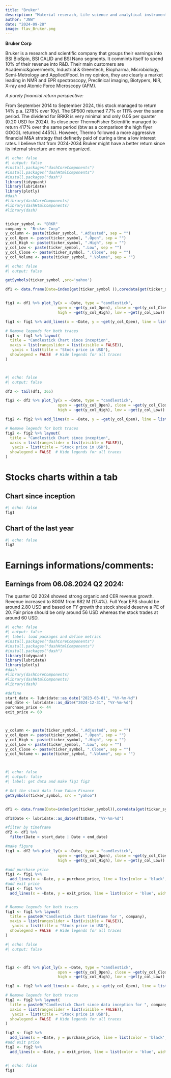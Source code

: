 ```yaml
---
title: "Bruker"
description: "Material reserach, Life science and analytical instruments"
author: "JNW"
date: "2024-09-28"
image: flav_Bruker.png
---
```


**Bruker Corp**

Bruker is a research and scientific company that groups their earnings into BSI BioSpin, BSI CALID and BSI Nano segments. It commints itself to spend 10% of their revenue into R&D. Their main customers are Academic&goverments, Industrial & Greentech, Biopharma, Microbiology, Semi-Metrology and Applied/Food. In my opinion, they are clearly a market leading in NMR and EPR spectroscopy, Preclinical imaging, Biotypers, NIR, X-ray and Atomic Force Microscopy (AFM).


*A purely financial return perspective:*

From September 2014 to September 2024, this stock managed to return 14% p.a. (278% over 10y). The SP500 returned 7.7% or 111% over the same period. The dividend for BRKR is very minimal and only 0.05 per quarter (0.20 USD for 2024). Its close peer ThermoFisher Scientific managed to return 417% over the same period (btw as a comparison the high flyer GOOGL returned 445%). However, Thermo followed a more aggressive financial M&A strategy that definetly paid of during a time a low interest rates. I believe that from 2024-2034 Bruker might have a better return since its internal structure are more organized.

```r
#| echo: false
#| output: false
#install.packages("dashCoreComponents")
#install.packages("dashHtmlComponents")
#install.packages("dash")
library(tidyquant)
library(lubridate)
library(plotly)
#dash
#library(dashCoreComponents)
#library(dashHtmlComponents)
#library(dash)


ticker_symbol <- "BRKR"
company <- "Bruker Corp"
y_column <- paste(ticker_symbol, ".Adjusted", sep = "")
y_col_Open <- paste(ticker_symbol, ".Open", sep = "")
y_col_High <- paste(ticker_symbol, ".High", sep = "")
y_col_Low <- paste(ticker_symbol, ".Low", sep = "")
y_col_Close <- paste(ticker_symbol, ".Close", sep = "")
y_col_Volume <- paste(ticker_symbol, ".Volume", sep = "")


```

```r
#| echo: false
#| output: false

getSymbols(ticker_symbol ,src='yahoo')

df1 <- data.frame(Date=index(get(ticker_symbol )),coredata(get(ticker_symbol)))


fig1 <- df1 %>% plot_ly(x = ~Date, type = "candlestick",
                       open = ~get(y_col_Open), close = ~get(y_col_Close),
                       high = ~get(y_col_High), low = ~get(y_col_Low)) 

fig1 <- fig1 %>% add_lines(x = ~Date, y = ~get(y_col_Open), line = list(color = 'black', width = 0.2), inherit = FALSE)

# Remove legends for both traces
fig1 <- fig1 %>% layout(
  title = "Candlestick Chart since inception",
  xaxis = list(rangeslider = list(visible = FALSE)),
   yaxis = list(title = "Stock price in USD"),
  showlegend = FALSE  # Hide legends for all traces
)




```

```r
#| echo: false
#| output: false

df2 <- tail(df1, 365)

fig2 <- df2 %>% plot_ly(x = ~Date, type = "candlestick",
                       open = ~get(y_col_Open), close = ~get(y_col_Close),
                       high = ~get(y_col_High), low = ~get(y_col_Low)) 

fig2 <- fig2 %>% add_lines(x = ~Date, y = ~get(y_col_Open), line = list(color = 'black', width = 0.2), inherit = FALSE)

# Remove legends for both traces
fig2 <- fig2 %>% layout(
  title = "Candlestick Chart since inception",
  xaxis = list(rangeslider = list(visible = FALSE)),
   yaxis = list(title = "Stock price in USD"),
  showlegend = FALSE  # Hide legends for all traces
)


```

# Stocks charts within a tab

::: nav-pills
::: panel-tabset
## Chart since inception

```r
#| echo: false
fig1
```

## Chart of the last year

```r
#| echo: false
fig2
```
:::
:::

# Earnings informations/comments:

## Earnings from 06.08.2024 Q2 2024:

The quarter Q2 2024 showed strong organic and CER revenue growth. Revenue increased to 800M from 682 M (17.4%). Full Year EPS should be around 2.80 USD and based on FY growth the stock should deserve a PE of 20. Fair price should be only around 56 USD whereas the stock trades at around 60 USD.

```r
#| echo: false
#| output: false
#| label: load packages and define metrics
#install.packages("dashCoreComponents")
#install.packages("dashHtmlComponents")
#install.packages("dash")
library(tidyquant)
library(lubridate)
library(plotly)
#dash
#library(dashCoreComponents)
#library(dashHtmlComponents)
#library(dash)

#define
start_date <- lubridate::as_date("2023-03-01", "%Y-%m-%d") 
end_date <- lubridate::as_date("2024-12-31", "%Y-%m-%d") 
purchase_price <- 44
exit_price <- 60



y_column <- paste(ticker_symbol, ".Adjusted", sep = "")
y_col_Open <- paste(ticker_symbol, ".Open", sep = "")
y_col_High <- paste(ticker_symbol, ".High", sep = "")
y_col_Low <- paste(ticker_symbol, ".Low", sep = "")
y_col_Close <- paste(ticker_symbol, ".Close", sep = "")
y_col_Volume <- paste(ticker_symbol, ".Volume", sep = "")




```

```r
#| echo: false
#| output: false
#| label: get data and make fig1 fig2

# Get the stock data from Yahoo Finance
getSymbols(ticker_symbol, src = "yahoo")


df1 <- data.frame(Date=index(get(ticker_symbol)),coredata(get(ticker_symbol)))

df1$Date <- lubridate::as_date(df1$Date, "%Y-%m-%d") 

#filter by timeframe 
df2 <- df1 %>%
  filter(Date > start_date | Date > end_date)

#make figure
fig1 <- df2 %>% plot_ly(x = ~Date, type = "candlestick",
                       open = ~get(y_col_Open), close = ~get(y_col_Close),
                       high = ~get(y_col_High), low = ~get(y_col_Low)) 

#add purchase price
fig1 <- fig1 %>%
  add_lines(x = ~Date, y = purchase_price, line = list(color = 'black', width = 1), inherit = FALSE, name= "Purchase Price")
#add exit price
fig1 <- fig1 %>%
  add_lines(x = ~Date, y = exit_price, line = list(color = 'blue', width = 1), inherit = FALSE,  name= "Exit Price")


# Remove legends for both traces
fig1 <- fig1 %>% layout(
  title = paste0("Candlestick Chart timeframe for ", company),
  xaxis = list(rangeslider = list(visible = FALSE)),
   yaxis = list(title = "Stock price in USD"),
  showlegend = FALSE  # Hide legends for all traces
)


```

```r
#| echo: false
#| output: false



fig2 <- df1 %>% plot_ly(x = ~Date, type = "candlestick",
                       open = ~get(y_col_Open), close = ~get(y_col_Close),
                       high = ~get(y_col_High), low = ~get(y_col_Low)) 

fig2 <- fig2 %>% add_lines(x = ~Date, y = ~get(y_col_Open), line = list(color = 'black', width = 0.2), inherit = FALSE)

# Remove legends for both traces
fig2 <- fig2 %>% layout(
  title = paste0("Candlestick Chart since data inception for ", company),
  xaxis = list(rangeslider = list(visible = FALSE)),
   yaxis = list(title = "Stock price in USD"),
  showlegend = FALSE  # Hide legends for all traces
)

fig2 <- fig2 %>%
  add_lines(x = ~Date, y = purchase_price, line = list(color = 'black', width = 1.5), inherit = FALSE)
#add exit price
fig2 <- fig2 %>%
  add_lines(x = ~Date, y = exit_price, line = list(color = 'blue', width = 1.5), inherit = FALSE)



```

```r
#| echo: false
fig1
```
